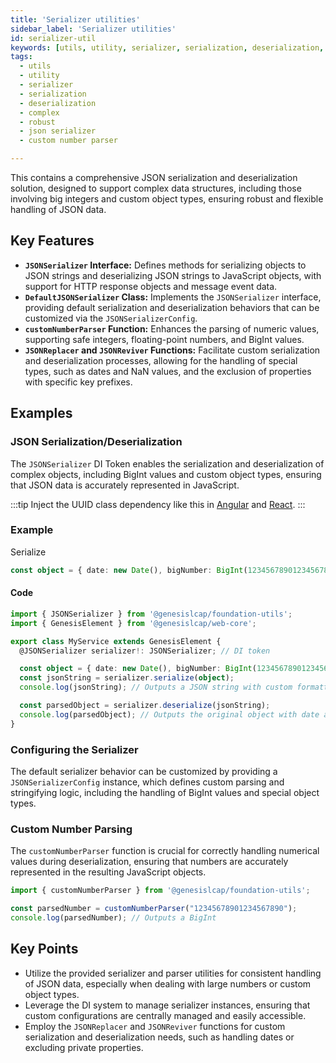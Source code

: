 ```yaml
---
title: 'Serializer utilities'
sidebar_label: 'Serializer utilities'
id: serializer-util
keywords: [utils, utility, serializer, serialization, deserialization, complex, robust]
tags:
  - utils
  - utility
  - serializer
  - serialization
  - deserialization
  - complex
  - robust
  - json serializer
  - custom number parser

---
```



This contains a comprehensive JSON serialization and deserialization solution, designed to support complex data structures, including those involving big integers and custom object types, ensuring robust and flexible handling of JSON data.

## Key Features

- **`JSONSerializer` Interface:** Defines methods for serializing objects to JSON strings and deserializing JSON strings to JavaScript objects, with support for HTTP response objects and message event data.
- **`DefaultJSONSerializer` Class:** Implements the `JSONSerializer` interface, providing default serialization and deserialization behaviors that can be customized via the `JSONSerializerConfig`.
- **`customNumberParser` Function:** Enhances the parsing of numeric values, supporting safe integers, floating-point numbers, and BigInt values.
- **`JSONReplacer` and `JSONReviver` Functions:** Facilitate custom serialization and deserialization processes, allowing for the handling of special types, such as dates and NaN values, and the exclusion of properties with specific key prefixes.

## Examples

### JSON Serialization/Deserialization

The `JSONSerializer` DI Token enables the serialization and deserialization of complex objects, including BigInt values and custom object types, ensuring that JSON data is accurately represented in JavaScript.

:::tip
Inject the UUID class dependency like this in [Angular](../../framework-integration/client-framework-integration-angular/#dependency-injection)
and [React](../../framework-integration/client-framework-integration-react/#dependency-injection).
:::

### Example

Serialize

```typescript
const object = { date: new Date(), bigNumber: BigInt(12345678901234567890) };
```

<SerializerDemo />

#### Code

```typescript
import { JSONSerializer } from '@genesislcap/foundation-utils';
import { GenesisElement } from '@genesislcap/web-core';

export class MyService extends GenesisElement {
  @JSONSerializer serializer!: JSONSerializer; // DI token

  const object = { date: new Date(), bigNumber: BigInt(12345678901234567890) };
  const jsonString = serializer.serialize(object);
  console.log(jsonString); // Outputs a JSON string with custom formatting

  const parsedObject = serializer.deserialize(jsonString);
  console.log(parsedObject); // Outputs the original object with date and bigNumber correctly parsed
}
```

### Configuring the Serializer

The default serializer behavior can be customized by providing a `JSONSerializerConfig` instance, which defines custom parsing and stringifying logic, including the handling of BigInt values and special object types.

### Custom Number Parsing

The `customNumberParser` function is crucial for correctly handling numerical values during deserialization, ensuring that numbers are accurately represented in the resulting JavaScript objects.

```typescript
import { customNumberParser } from '@genesislcap/foundation-utils';

const parsedNumber = customNumberParser("12345678901234567890");
console.log(parsedNumber); // Outputs a BigInt
```

## Key Points

- Utilize the provided serializer and parser utilities for consistent handling of JSON data, especially when dealing with large numbers or custom object types.
- Leverage the DI system to manage serializer instances, ensuring that custom configurations are centrally managed and easily accessible.
- Employ the `JSONReplacer` and `JSONReviver` functions for custom serialization and deserialization needs, such as handling dates or excluding private properties.
